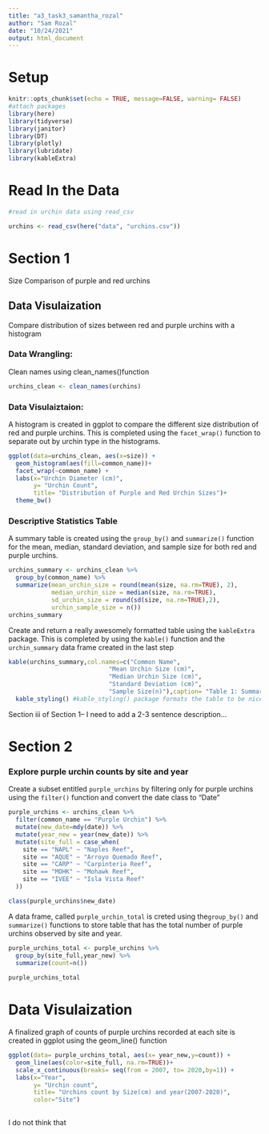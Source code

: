 ```yaml
---
title: "a3_task3_samantha_rozal"
author: "Sam Rozal"
date: "10/24/2021"
output: html_document
---
```

# Setup
```r
knitr::opts_chunk$set(echo = TRUE, message=FALSE, warning= FALSE)
#attach packages
library(here)
library(tidyverse)
library(janitor)
library(DT)
library(plotly)
library(lubridate)
library(kableExtra)
```

# Read In the Data 
```r
#read in urchin data using read_csv

urchins <- read_csv(here("data", "urchins.csv"))

```

# Section 1
Size Comparison of purple and red urchins

## Data Visulaization
Compare distribution of sizes between red and purple urchins with a histogram 

### Data Wrangling: 
Clean names using clean_names()function
```r
urchins_clean <- clean_names(urchins)
```

### Data Visulaiztaion:
A histogram is created in ggplot to compare the different size distribution of red and purple urchins. This is completed using the `facet_wrap()` function to separate out by urchin type in the histograms. 
```r
ggplot(data=urchins_clean, aes(x=size)) +
  geom_histogram(aes(fill=common_name))+
  facet_wrap(~common_name) +
  labs(x="Urchin Diameter (cm)", 
       y= "Urchin Count", 
       title= "Distribution of Purple and Red Urchin Sizes")+
  theme_bw()

```

### Descriptive Statistics Table

A summary table is created using the `group_by()` and `summarize()` function for the mean, median, standard deviation, and sample size for both red and purple urchins. 
```r
urchins_summary <- urchins_clean %>% 
  group_by(common_name) %>%
  summarize(mean_urchin_size = round(mean(size, na.rm=TRUE), 2),
            median_urchin_size = median(size, na.rm=TRUE),
            sd_urchin_size = round(sd(size, na.rm=TRUE),2),
            urchin_sample_size = n())
urchins_summary 

```

Create and return a really awesomely formatted table using the `kableExtra` package. This is completed by using the `kable()` function and the `urchin_summary` data frame created in the last step
```r
kable(urchins_summary,col.names=c("Common Name", 
                            "Mean Urchin Size (cm)", 
                            "Median Urchin Size (cm)", 
                            "Standard Deviation (cm)",
                            "Sample Size(n)"),caption= "Table 1: Summary Statistics for Purple and Red Urchins") %>% 
  kable_styling() #kable_styling() package formats the table to be nicer
```


Section iii of Section 1-- I need to add a 2-3 sentence description...



# Section 2

### Explore purple urchin counts by site and year
Create a subset entitled `purple_urchins` by filtering only for purple urchins using the `filter()` function and convert the date class to "Date"
```r
purple_urchins <- urchins_clean %>%
  filter(common_name == "Purple Urchin") %>% 
  mutate(new_date=mdy(date)) %>%
  mutate(year_new = year(new_date)) %>%
  mutate(site_full = case_when(
    site == "NAPL" ~ "Naples Reef",
    site == "AQUE" ~ "Arroyo Quemado Reef",
    site == "CARP" ~ "Carpinteria Reef",
    site == "MOHK" ~ "Mohawk Reef",
    site == "IVEE" ~ "Isla Vista Reef"
  ))

class(purple_urchins$new_date)
```

A data frame, called `purple_urchin_total` is creted using the` group_by()` and `summarize()` functions to store table that has the total number of purple urchins observed by site and year. 
```r
purple_urchins_total <- purple_urchins %>%
  group_by(site_full,year_new) %>% 
  summarize(count=n())
    
purple_urchins_total
```
# Data Visulaization 
A finalized graph of counts of purple urchins recorded at each site is created in ggplot using the geom_line() function
```r
ggplot(data= purple_urchins_total, aes(x= year_new,y=count)) +
  geom_line(aes(color=site_full, na.rm=TRUE))+
  scale_x_continuous(breaks= seq(from = 2007, to= 2020,by=1)) +
  labs(x="Year",
       y= "Urchin count",
       title= "Urchins count by Size(cm) and year(2007-2020)",
       color="Site") 
  
```
I do not think that 
